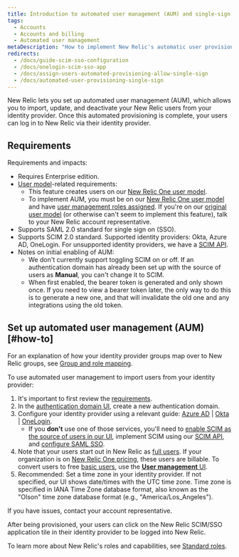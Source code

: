 ```yaml
---
title: Introduction to automated user management (AUM) and single-sign on (SSO)
tags:
  - Accounts
  - Accounts and billing
  - Automated user management
metaDescription: "How to implement New Relic's automatic user provisioning and management, which supports OneLogin, Okta, and Azure AD."
redirects:
  - /docs/guide-scim-sso-configuration
  - /docs/onelogin-scim-sso-app
  - /docs/assign-users-automated-provisioning-allow-single-sign
  - /docs/automated-user-provisioning-single-sign
---
```


New Relic lets you set up automated user management (AUM), which allows you to import, update, and deactivate your New Relic users from your identity provider. Once this automated provisioning is complete, your users can log in to New Relic via their identity provider.

## Requirements

Requirements and impacts:

* Requires Enterprise edition.
* [User model](/docs/accounts/original-accounts-billing/original-product-based-pricing/overview-changes-pricing-user-model#user-models)-related requirements:
  * This feature creates users on our [New Relic One user model](/docs/accounts/original-accounts-billing/original-product-based-pricing/overview-changes-pricing-user-model#user-models).
  * To implement AUM, you must be on our [New Relic One user model](/docs/accounts/original-accounts-billing/original-product-based-pricing/overview-changes-pricing-user-model#user-models) and have [user management roles assigned](/docs/accounts/accounts-billing/new-relic-one-user-management/add-manage-users-groups-roles#add-user-managers). If you're on our [original user model](/docs/accounts/original-accounts-billing/original-product-based-pricing/overview-changes-pricing-user-model#user-models) (or otherwise can't seem to implement this feature), talk to your New Relic account representative.
* Supports SAML 2.0 standard for single sign on (SSO).
* Supports SCIM 2.0 standard. Supported identity providers: Okta, Azure AD, OneLogin. For unsupported identity providers, we have a [SCIM API](/docs/accounts/accounts/automated-user-management/scim-support-automated-user-management).
* Notes on initial enabling of AUM:
  * We don't currently support toggling SCIM on or off. If an authentication domain has already been set up with the source of users as **Manual**, you can't change it to SCIM.
  * When first enabled, the bearer token is generated and only shown once. If you need to view a bearer token later, the only way to do this is to generate a new one, and that will invalidate the old one and any integrations using the old token.

## Set up automated user management (AUM) [#how-to]

For an explanation of how your identity provider groups map over to New Relic groups, see [Group and role mapping](/docs/accounts/accounts/automated-user-management/roles-permissions-automated-user-management).

To use automated user management to import users from your identity provider:

1. It's important to first review the [requirements](#requirements). 
2. In the [authentication domain UI](/docs/accounts/accounts-billing/new-relic-one-user-management/authentication-domains-saml-sso-scim-more/#ui), create a new authentication domain. 
3. Configure your identity provider using a relevant guide: [Azure AD](https://docs.newrelic.com/docs/azure-scimsso-application-configuration) \| [Okta](https://docs.newrelic.com/docs/okta-scimsso-application-configuration) \| [OneLogin](https://docs.newrelic.com/docs/onelogin-scimsso-application-configuration). 
    * If you **don't** use one of those services, you'll need to [enable SCIM as the source of users in our UI](/docs/accounts/accounts-billing/new-relic-one-user-management/authentication-domains-saml-sso-scim-more/#source-users), implement SCIM using our [SCIM API](/docs/accounts/accounts/automated-user-management/scim-support-automated-user-management), and [configure SAML SSO](https://docs.newrelic.com/docs/accounts/accounts-billing/new-relic-one-user-management/authentication-domains-saml-sso-scim-more/#saml).
5. Note that your users start out in New Relic as [full users](/docs/accounts/accounts-billing/new-relic-one-user-management/new-relic-one-user-model-understand-user-structure#user-type). If your organization is on [New Relic One pricing](/docs/accounts/accounts-billing/new-relic-one-pricing-billing/new-relic-one-pricing-billing), these users are billable. To convert users to free [basic users](/docs/accounts/accounts-billing/new-relic-one-user-management/new-relic-one-user-model-understand-user-structure#user-type), use the [**User management** UI](/docs/accounts/accounts-billing/new-relic-one-user-management/add-manage-users-groups-roles#add-users).
6. Recommended: Set a time zone in your identity provider. If not specified, our UI shows date/times with the UTC time zone. Time zone is specified in IANA Time Zone database format, also known as the "Olson" time zone database format (e.g., "America/Los_Angeles").

If you have issues, contact your account representative.

After being provisioned, your users can click on the New Relic SCIM/SSO application tile in their identity provider to be logged into New Relic.

To learn more about New Relic's roles and capabilities, see [Standard roles](/docs/accounts/accounts-billing/new-relic-one-user-management/new-relic-one-user-model-understand-user-structure#standard-roles).
